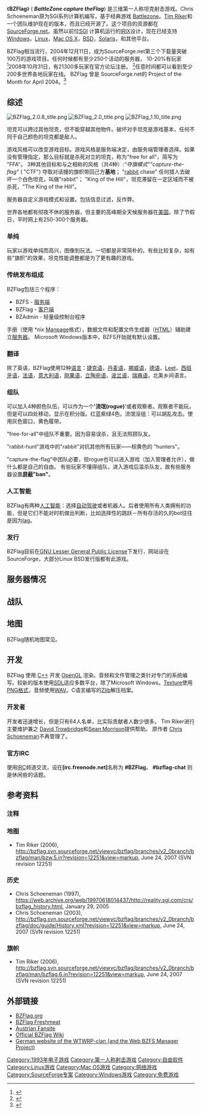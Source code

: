{{NoteTA
| G1 = IT
| G2= Games
}}

{{Infobox VG
| title = BZFlag
| image = File:Bzfi0001.png
| caption = 2.0版截图
| developer = [[Tim_Riker|Tim Riker]] [[David_Trowbidge|David Trowbidge]] [[Sean_Morrison|Sean Morrison]]
| platforms = [[跨平台|跨平台]]
| genre = [[第一人称射击|第一人称射击]]
}}

《'''BZFlag'''》 ( '''''B'''attle '''Z'''one capture the '''Flag''''') 是三维第一人称坦克射击游戏。Chris Schoeneman原为SGI系列计算机编写，基于经典游戏 [[Battlezone|Battlezone]]。[[Tim_Riker|Tim Riker]]和一个团队维护现在的版本，而且已经开源了。这个项目的资源都在[[SourceForge.net|SourceForge.net]]。虽然以前位[[Silicon_Graphics|SGI]] 计算机运行的[[IRIX|IRIX]]设计，现在已经支持[[Microsoft_Windows|Windows]]，[[Linux|Linux]]，[[Mac_OS_X|Mac OS X]]，[[BSD|BSD]]，[[Solaris|Solaris]]，和其他平台。

BZFlag相当流行，2004年12月11日，成为SourceForge.net第三个下载量突破100万的游戏项目。任何时候都有至少250个活动的服务器， 10-20%有玩家<ref>{{cite web |url=http://stats.bzflag.org |title=stats.bzflag.org - Welcome! |publisher=Stats.bzflag.org |date= |accessdate=2008-10-28 |deadurl=yes |archiveurl=https://web.archive.org/web/20080908115650/http://stats.bzflag.org/ |archivedate=2008-09-08 }}</ref>2008年10月31日，有21300多玩家在官方论坛注册。 <ref>{{cite web |url=http://my.bzflag.org/bb |title=Official forums for BZFlag.org :: Index |publisher=My.bzflag.org |date= |accessdate=2008-10-28 |archive-date=2008-10-11 |archive-url=https://web.archive.org/web/20081011230118/http://my.bzflag.org/bb |dead-url=no }}</ref>任意时间都可以看到至少200多世界各地玩家在线。 BZFlag 曾是 SourceForge.net的 Project of the Month for April 2004。<ref>{{cite web
| url = http://sourceforge.net/potm/potm-2004-04.php
| title = April 2004 - BZFlag
| work = Project of the Month
| publisher = [[SourceForge,_Inc.|SourceForge, Inc.]]
| date = 2004
| accessdate = 2007-09-03
| archive-date = 2007-05-29
| archive-url = https://web.archive.org/web/20070529173606/http://sourceforge.net/potm/potm-2004-04.php
| dead-url = no
}}</ref>

== 综述 ==
[[File:BZFlag_2.0.8_title.png|thumb]]
[[File:BZFlag_2.0_title.png|thumb]]
[[File:BZFlag_1.10_title.png|thumb]]

坦克可以跨过其他坦克，但不能穿越其他物件。破坏对手坦克是游戏基本，任何不同于自己颜色的坦克都是敌人。

游戏风格可以改变游戏目标。游戏风格是服务端决定，由服务端管理者选择。如果没有管理指定，那么目标就是杀死对立的坦克，称为"free for all"，简写为 "FFA"。
3种其他目标和与之相称的风格（共4种）:''“夺旗模式”"capture-the-flag"'' ( "CTF") 夺取对话搜的旗帜带回己方'''基地'''； "[[rabbit|rabbit]] chase" 任何猎人去破坏一个白色坦克，叫做"rabbit"； "King of the Hill"，坦克滞留在一定区域而不被杀死，"The King of the Hill"。

服务器自定义游戏模式和设置。包括信息过滤，反作弊。

世界各地都有彻夜不休的服务器，但主要的高峰期全天候服务器在[[美国|美国]]。除了节假日，平时网上有250-300个服务器。

=== 单纯 ===
玩家以游戏单纯而高兴，图像到玩法。一切都是非常简朴的。有些比较复杂，如有些"旗帜"的效果，坦克性能调整都是为了更有趣的游戏。

=== 传统发布组成 ===
BZFlag包括三个程序：
* BZFS - [[服务端|服务端]]
* BZFlag - [[客户端|客户端]]
* BZAdmin - 轻量级控制台程序

手册（使用 *nix [[Manpage|Manpage]]格式），数据文件和配置文件生成器（[[HTML|HTML]]）辅助建立[[服务器|服务器]]。 Microsoft Windows版本中，BZFS开始就有默认设置。

=== 翻译 ===
除了英语，BZFlag使用12种[[语言|语言]]：[[捷克语|捷克语]]，[[丹麦语|丹麦语]]，[[挪威语|挪威语]]，[[德语|德语]]，[[Leet|Leet]]，[[西班牙语|西班牙语]]，[[法语|法语]]，[[意大利语|意大利语]]，[[刚果语|刚果语]]，[[立陶宛语|立陶宛语]]，[[波兰语|波兰语]]，[[瑞典语|瑞典语]]，北美乡间语言。

=== 组队 ===
可以加入4种颜色队伍，可以作为一个''''流氓(rogue)''''或者观察者。观察者不能玩，但是可以四处移动，显示在积分版。红蓝紫绿4色。流氓没组：可以胡乱攻击。使用灰色窗口，黄色履带。

"free-for-all"中组队不重要。因为容易误杀，且无法照顾队友。

"rabbit-hunt"游戏中的"rabbit"对抗其他所有玩家——棕黄色的 "hunters"。

"capture-the-flag“中团队必要，但rogue也可以进入游戏（加入管理者允许），做什么都是自己的自由。
有些玩家不懂得组队，进入游戏后滥杀队友，故有些服务器设置'''[[屏蔽|屏蔽]]"ban"'''。

=== 人工智能 ===
BZFlag有两种[[人工智能|人工智能]]：选择[[自动驾驶|自动驾驶]]或者机器人。后者使用所有人类拥有的功能，但是它们不能对时机做出判断，比如选择性的跳跃－所有存活的久的bot往往是因为[[lag|lag]]。

=== 发行 ===
BZFlag目前在[[GNU_Lesser_General_Public_License|GNU Lesser General Public License]]下发行，网站设在SourceForge，大部分Linux BSD发行版都有此游戏。

== 服务器情况 ==
== 战队 ==
== 地图 ==
BZFlag随机地图常见。

== 开发 ==
BZFlag 使用 [[C++|C++]] 开发 [[OpenGL|OpenGL]] 渲染。音频和文件管理之类针对专门的系统编写。较新的版本使用[[Simple_DirectMedia_Layer|SDL]]适应多数平台，除了Microsoft Windows。[[Texture|Texture]]使用[[PNG|PNG格式]]，音频使用[[WAV|WAV]]。C语言编写的[[Zlib|Zlib]]解压档案。

=== 开发者 ===
开发者迅速增长，但是只有64人名单，比实际贡献者人数少很多。
Tim Riker进行主要维护兼之 [[David_Trowbridge|David Trowbridge]]和[[Sean_Morrison|Sean Morrison]]提供帮助。 原作者 [[Chris_Schoeneman|Chris Schoeneman]]不再管理了。

=== 官方IRC ===
使用[[IRC|IRC]]频道交流，设在'''[irc.freenode.net]'''名称为 '''#BZFlag'''。
'''#bzflag-chat''' 则是休闲些的话题。

== 参考资料 ==
=== 注释 ===
{{Reflist|2}}

{{refbegin}}

=== 地图 ===
* Tim Riker (2006), http://bzflag.svn.sourceforge.net/viewvc/bzflag/branches/v2_0branch/bzflag/man/bzw.5.in?revision=12251&view=markup{{Dead link|date=2018年6月 |bot=InternetArchiveBot |fix-attempted=no }}, June 24, 2007 (SVN revision 12251)

=== 历史 ===
* Chris Schoeneman (1997), https://web.archive.org/web/19970618014437/http://reality.sgi.com/crs/bzflag_history.html, January 29, 2005
* Chris Schoeneman (2003), http://bzflag.svn.sourceforge.net/viewvc/bzflag/branches/v2_0branch/bzflag/doc/guide/History.xml?revision=12251&view=markup{{Dead link|date=2018年8月 |bot=InternetArchiveBot |fix-attempted=yes }}, June 24, 2007 (SVN revision 12251)

=== 旗帜 ===
* Tim Riker (2006), http://bzflag.svn.sourceforge.net/viewvc/bzflag/branches/v2_0branch/bzflag/man/bzflag.6.in?revision=12251&view=markup{{Dead link|date=2018年8月 |bot=InternetArchiveBot |fix-attempted=yes }}, June 24, 2007 (SVN revision 12251)
{{refend}}

== 外部链接 ==
{{Portal box|电子游戏|自由软件}}
{{commons|BZFlag}}
* [http://www.bzflag.org/ BZFlag.org]{{Wayback|url=http://www.bzflag.org/ |date=20081217013457 }}
* [http://freshmeat.net/projects/bzflag/ BZFlag Freshmeat ]{{Wayback|url=http://freshmeat.net/projects/bzflag/ |date=20090326235848 }}
* [https://web.archive.org/web/20160304094701/http://www.bzflag.at/ Austrian Fansite]
* [http://my.bzflag.org/w Official BZFlag Wiki]{{Wayback|url=http://my.bzflag.org/w |date=20081205083023 }}
* [http://wtwrp.doenemeier.de/en German website of the WTWRP-clan (and the Web BZFS Manager Project)]{{dead link|date=2017年11月 |bot=InternetArchiveBot |fix-attempted=yes }}

[[Category:1993年电子游戏|Category:1993年电子游戏]]
[[Category:第一人称射击游戏|Category:第一人称射击游戏]]
[[Category:自由软件|Category:自由软件]]
[[Category:Linux游戏|Category:Linux游戏]]
[[Category:Mac_OS游戏|Category:Mac OS游戏]]
[[Category:网络游戏|Category:网络游戏]]
[[Category:SourceForge专案|Category:SourceForge专案]]
[[Category:Windows游戏|Category:Windows游戏]]
[[Category:免费游戏|Category:免费游戏]]